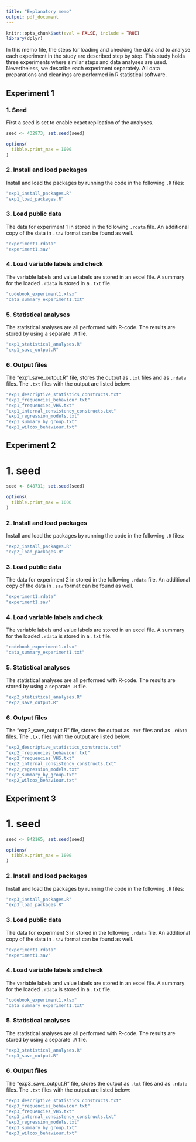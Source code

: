 ```yaml
---
title: "Explanatory memo"
output: pdf_document
---
```


```r
knitr::opts_chunk$set(eval = FALSE, include = TRUE)
library(dplyr)
```


In this memo file, the steps for loading and checking the data and to analyse each experiment in the study are described step by step. This study holds three experiments where similar steps and data analyses are used. Nevertheless, we describe each experiment separately. All data preparations and cleanings are performed in R statistical software.  

## Experiment 1

### 1. Seed

First a seed is set to enable exact replication of the analyses. 

```r
seed <- 432973; set.seed(seed)

options(
  tibble.print_max = 1000
)

```


### 2. Install and load packages

Install and load the packages by running the code in the following `.R` files:

```r
"exp1_install_packages.R"
"exp1_load_packages.R"
```

### 3. Load public data

The data for experiment 1 in stored in the following `.rdata` file. An additional copy of the data in `.sav` format can be found as well.

```r
"experiment1.rdata"
"experiment1.sav"

```

### 4. Load variable labels and check



The variable labels and value labels are stored in an excel file. A summary for the loaded `.rdata` is stored in a `.txt` file. 

```r
"codebook_experiment1.xlsx"
"data_summary_experiment1.txt"

```



### 5. Statistical analyses

The statistical analyses are all performed with R-code. The results are stored by using a separate `.R` file. 

```r
"exp1_statistical_analyses.R"
"exp1_save_output.R"

```
 
 
### 6. Output files
 
The "exp1_save_output.R" file, stores the output as `.txt` files and as `.rdata` files. The `.txt` files with the output are listed below: 

```r
"exp1_descriptive_statistics_constructs.txt"
"exp1_frequencies_behaviour.txt"
"exp1_frequencies_VHS.txt"
"exp1_internal_consistency_constructs.txt"
"exp1_regression_models.txt"
"exp1_summary_by_group.txt"
"exp1_wilcox_behaviour.txt"

```



## Experiment 2


# 1. seed
```r
seed <- 648731; set.seed(seed)

options(
  tibble.print_max = 1000
)
```


### 2. Install and load packages

Install and load the packages by running the code in the following `.R` files:

```r
"exp2_install_packages.R"
"exp2_load_packages.R"
```

### 3. Load public data

The data for experiment 2 in stored in the following `.rdata` file. An additional copy of the data in `.sav` format can be found as well.

```r
"experiment1.rdata"
"experiment1.sav"

```

### 4. Load variable labels and check



The variable labels and value labels are stored in an excel file. A summary for the loaded `.rdata` is stored in a `.txt` file. 

```r
"codebook_experiment1.xlsx"
"data_summary_experiment1.txt"

```



### 5. Statistical analyses

The statistical analyses are all performed with R-code. The results are stored by using a separate `.R` file. 

```r
"exp2_statistical_analyses.R"
"exp2_save_output.R"

```
 
 
### 6. Output files
 
The "exp2_save_output.R" file, stores the output as `.txt` files and as `.rdata` files. The `.txt` files with the output are listed below: 

```r
"exp2_descriptive_statistics_constructs.txt"
"exp2_frequencies_behaviour.txt"
"exp2_frequencies_VHS.txt"
"exp2_internal_consistency_constructs.txt"
"exp2_regression_models.txt"
"exp2_summary_by_group.txt"
"exp2_wilcox_behaviour.txt"

```




## Experiment 3


# 1. seed
```r
seed <- 942165; set.seed(seed)

options(
  tibble.print_max = 1000
)
```



### 2. Install and load packages

Install and load the packages by running the code in the following `.R` files:

```r
"exp3_install_packages.R"
"exp3_load_packages.R"
```

### 3. Load public data

The data for experiment 3 in stored in the following `.rdata` file. An additional copy of the data in `.sav` format can be found as well.

```r
"experiment1.rdata"
"experiment1.sav"

```

### 4. Load variable labels and check



The variable labels and value labels are stored in an excel file. A summary for the loaded `.rdata` is stored in a `.txt` file. 

```r
"codebook_experiment1.xlsx"
"data_summary_experiment1.txt"

```



### 5. Statistical analyses

The statistical analyses are all performed with R-code. The results are stored by using a separate `.R` file. 

```r
"exp3_statistical_analyses.R"
"exp3_save_output.R"

```
 
 
### 6. Output files
 
The "exp3_save_output.R" file, stores the output as `.txt` files and as `.rdata` files. The `.txt` files with the output are listed below: 

```r
"exp3_descriptive_statistics_constructs.txt"
"exp3_frequencies_behaviour.txt"
"exp3_frequencies_VHS.txt"
"exp3_internal_consistency_constructs.txt"
"exp3_regression_models.txt"
"exp3_summary_by_group.txt"
"exp3_wilcox_behaviour.txt"

```


